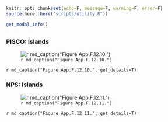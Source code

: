 ```r
knitr::opts_chunk$set(echo=F, message=F, warning=F, error=F)
source(here::here("scripts/utility.R"))
```

```r
get_modal_info()
```

##  {.tabset} 

### PISCO: Islands

![`r md_caption("Figure App.F.12.10.")`](../img/cinms_cr/App.F.12.10.SpinyLobster_PISCO.jpg)

`r md_caption("Figure App.F.12.10.", get_details=T)`

### NPS: Islands

![`r md_caption("Figure App.F.12.11.")`](../img/cinms_cr/App.F.12.11.Panulirus_interruptus_CINP.jpg)

`r md_caption("Figure App.F.12.11.", get_details=T)`